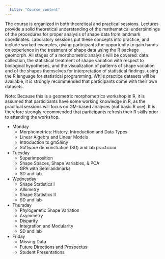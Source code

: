 ```yaml
---
  title: "Course content"
---
```

The course is organized in both theoretical and practical sessions. Lectures provide a solid theoretical understanding of the mathematical underpinnings of the procedures for proper analysis of shape data from landmark coordinates. Laboratory sessions put these concepts into practice, and include worked examples, giving participants the opportunity to gain hands-on experience in the treatment of shape data using the R package geomorph. All stages of a morphometric analysis will be covered: data collection, the statistical treatment of shape variation with respect to biological hypotheses, and the visualization of patterns of shape variation and of the shapes themselves for interpretation of statistical findings, using the R language for statistical programming. While practice datasets will be available, it is strongly recommended that participants come with their own datasets.

Note: Because this is a geometric morphometrics workshop in R, it is assumed that participants have some working knowledge in R, as the practical sessions will focus on GM-based analyses (not basic R use). It is therefore strongly recommended that participants refresh their R skills prior to attending the workshop.


* Monday
    + Morphometrics: History, Introduction and Data Types
    + Linear Algebra and Linear Models 
    + Introduction to gmShiny
    + Software demonstration (SD) and lab practicum 
    
* Tuesday
    + Superimposition
    + Shape Spaces, Shape Variables, & PCA 
    + GPA with Semilandmarks
    + SD and lab
    
* Wednesday
    + Shape Statistics I
    + Allometry
    + Shape Statistics II
    + SD and lab    

* Thursday
    + Phylogenetic Shape Variation
    + Asymmetry
    + Disparity
    + Integration and Modularity 
    + SD and lab
    
* Friday
    + Missing Data
    + Future Directions and Prospectus
    + Student Presentations
    
    
